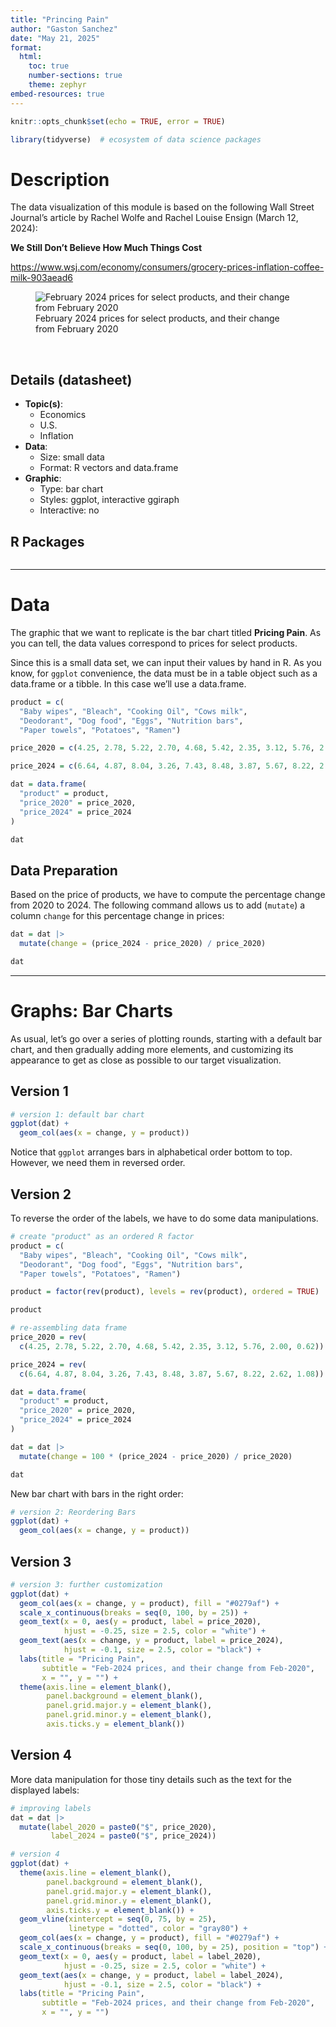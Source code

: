 ```yaml
---
title: "Princing Pain"
author: "Gaston Sanchez"
date: "May 21, 2025"
format: 
  html:
    toc: true
    number-sections: true
    theme: zephyr
embed-resources: true
---
```


```r
knitr::opts_chunk$set(echo = TRUE, error = TRUE)
```


```r
library(tidyverse)  # ecosystem of data science packages
```


# Description

The data visualization of this module is based on the following Wall Street 
Journal's article by Rachel Wolfe and Rachel Louise Ensign (March 12, 2024):

__We Still Don't Believe How Much Things Cost__

<https://www.wsj.com/economy/consumers/grocery-prices-inflation-coffee-milk-903aead6>

![February 2024 prices for select products, and their change from February 2020](source/pricing-pain.png)

\

## Details (datasheet)

- __Topic(s)__: 
  + Economics 
  + U.S.
  + Inflation
- __Data__:
  + Size: small data
  + Format: R vectors and data.frame
- __Graphic__:
  + Type: bar chart
  + Styles: ggplot, interactive ggiraph 
  + Interactive: no


## R Packages

```r
```


-----


# Data

The graphic that we want to replicate is the bar chart titled __Pricing Pain__.
As you can tell, the data values correspond to prices for select products.

Since this is a small data set, we can input their values by hand in R.
As you know, for `ggplot` convenience, the data must be in a table object such
as a data.frame or a tibble. In this case we'll use a data.frame.

```r
product = c(
  "Baby wipes", "Bleach", "Cooking Oil", "Cows milk",
  "Deodorant", "Dog food", "Eggs", "Nutrition bars", 
  "Paper towels", "Potatoes", "Ramen")

price_2020 = c(4.25, 2.78, 5.22, 2.70, 4.68, 5.42, 2.35, 3.12, 5.76, 2.00, 0.62)

price_2024 = c(6.64, 4.87, 8.04, 3.26, 7.43, 8.48, 3.87, 5.67, 8.22, 2.62, 1.08)

dat = data.frame(
  "product" = product,
  "price_2020" = price_2020,
  "price_2024" = price_2024
)

dat
```


## Data Preparation

Based on the price of products, we have to compute the percentage change from 
2020 to 2024. The following command allows us to add (`mutate`) a column
`change` for this percentage change in prices:

```r
dat = dat |>
  mutate(change = (price_2024 - price_2020) / price_2020)

dat
```


-----


# Graphs: Bar Charts

As usual, let's go over a series of plotting rounds, starting with a default
bar chart, and then gradually adding more elements, and customizing its appearance to get as close as possible to our target visualization.


## Version 1

```r
# version 1: default bar chart
ggplot(dat) +
  geom_col(aes(x = change, y = product))
```

Notice that `ggplot` arranges bars in alphabetical order bottom to top.
However, we need them in reversed order.


## Version 2

To reverse the order of the labels, we have to do some data manipulations.

```r
# create "product" as an ordered R factor
product = c(
  "Baby wipes", "Bleach", "Cooking Oil", "Cows milk",
  "Deodorant", "Dog food", "Eggs", "Nutrition bars", 
  "Paper towels", "Potatoes", "Ramen")

product = factor(rev(product), levels = rev(product), ordered = TRUE)

product
```

```r
# re-assembling data frame
price_2020 = rev(
  c(4.25, 2.78, 5.22, 2.70, 4.68, 5.42, 2.35, 3.12, 5.76, 2.00, 0.62))

price_2024 = rev(
  c(6.64, 4.87, 8.04, 3.26, 7.43, 8.48, 3.87, 5.67, 8.22, 2.62, 1.08))

dat = data.frame(
  "product" = product,
  "price_2020" = price_2020,
  "price_2024" = price_2024
)

dat = dat |>
  mutate(change = 100 * (price_2024 - price_2020) / price_2020)

dat
```

New bar chart with bars in the right order:

```r
# version 2: Reordering Bars
ggplot(dat) +
  geom_col(aes(x = change, y = product))
```


## Version 3

```r
# version 3: further customization
ggplot(dat) +
  geom_col(aes(x = change, y = product), fill = "#0279af") +
  scale_x_continuous(breaks = seq(0, 100, by = 25)) +
  geom_text(x = 0, aes(y = product, label = price_2020), 
            hjust = -0.25, size = 2.5, color = "white") +
  geom_text(aes(x = change, y = product, label = price_2024), 
            hjust = -0.1, size = 2.5, color = "black") +
  labs(title = "Pricing Pain",
       subtitle = "Feb-2024 prices, and their change from Feb-2020",
       x = "", y = "") +
  theme(axis.line = element_blank(),
        panel.background = element_blank(),
        panel.grid.major.y = element_blank(),
        panel.grid.minor.y = element_blank(),
        axis.ticks.y = element_blank())
```


## Version 4

More data manipulation for those tiny details such as the text for the
displayed labels:

```r
# improving labels
dat = dat |>
  mutate(label_2020 = paste0("$", price_2020),
         label_2024 = paste0("$", price_2024))
```


```r
# version 4
ggplot(dat) +
  theme(axis.line = element_blank(),
        panel.background = element_blank(),
        panel.grid.major.y = element_blank(),
        panel.grid.minor.y = element_blank(),
        axis.ticks.y = element_blank()) +
  geom_vline(xintercept = seq(0, 75, by = 25), 
             linetype = "dotted", color = "gray80") +
  geom_col(aes(x = change, y = product), fill = "#0279af") +
  scale_x_continuous(breaks = seq(0, 100, by = 25), position = "top") +
  geom_text(x = 0, aes(y = product, label = label_2020), 
            hjust = -0.25, size = 2.5, color = "white") +
  geom_text(aes(x = change, y = product, label = label_2024), 
            hjust = -0.1, size = 2.5, color = "black") +
  labs(title = "Pricing Pain",
       subtitle = "Feb-2024 prices, and their change from Feb-2020",
       x = "", y = "")
```
